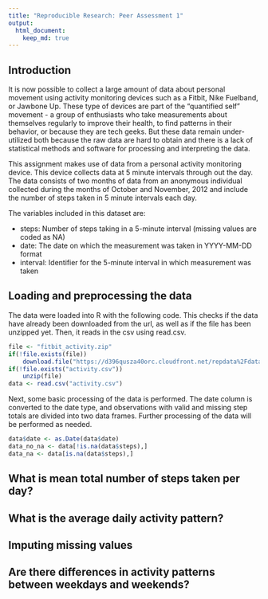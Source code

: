 ```yaml
---
title: "Reproducible Research: Peer Assessment 1"
output: 
  html_document:
    keep_md: true
---
```

## Introduction

It is now possible to collect a large amount of data about personal movement using activity monitoring devices such as a Fitbit, Nike Fuelband, or Jawbone Up. These type of devices are part of the "quantified self" movement - a group of enthusiasts who take measurements about themselves regularly to improve their health, to find patterns in their behavior, or because they are tech geeks. But these data remain under-utilized both because the raw data are hard to obtain and there is a lack of statistical methods and software for processing and interpreting the data.

This assignment makes use of data from a personal activity monitoring device. This device collects data at 5 minute intervals through out the day. The data consists of two months of data from an anonymous individual collected during the months of October and November, 2012 and include the number of steps taken in 5 minute intervals each day.

The variables included in this dataset are:

- steps: Number of steps taking in a 5-minute interval (missing values are coded as \color{red}{\verb|NA|}NA)
- date: The date on which the measurement was taken in YYYY-MM-DD format
- interval: Identifier for the 5-minute interval in which measurement was taken

## Loading and preprocessing the data
The data were loaded into R with the following code. This checks if the data have already been downloaded from the url, as well as if the file has been unzipped yet. Then, it reads in the csv using read.csv.
```r
file <- "fitbit_activity.zip"
if(!file.exists(file))
    download.file("https://d396qusza40orc.cloudfront.net/repdata%2Fdata%2Factivity.zip", destfile = file)
if(!file.exists("activity.csv"))
    unzip(file)
data <- read.csv("activity.csv")
```
Next, some basic processing of the data is performed. The date column is converted to the date type, and observations with valid and missing step totals are divided into two data frames. Further processing of the data will be performed as needed.
```r
data$date <- as.Date(data$date)
data_no_na <- data[!is.na(data$steps),]
data_na <- data[is.na(data$steps),]
```
## What is mean total number of steps taken per day?



## What is the average daily activity pattern?



## Imputing missing values



## Are there differences in activity patterns between weekdays and weekends?

